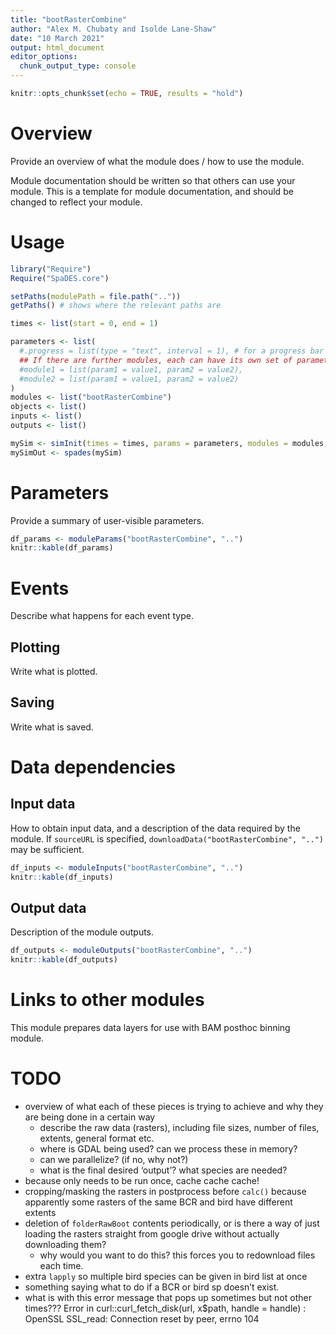 ```yaml
---
title: "bootRasterCombine"
author: "Alex M. Chubaty and Isolde Lane-Shaw"
date: "10 March 2021"
output: html_document
editor_options:
  chunk_output_type: console
---
```


```r
knitr::opts_chunk$set(echo = TRUE, results = "hold")
```

# Overview

Provide an overview of what the module does / how to use the module.

Module documentation should be written so that others can use your module.
This is a template for module documentation, and should be changed to reflect your module.

# Usage

```r
library("Require")
Require("SpaDES.core")

setPaths(modulePath = file.path(".."))
getPaths() # shows where the relevant paths are

times <- list(start = 0, end = 1)

parameters <- list(
  #.progress = list(type = "text", interval = 1), # for a progress bar
  ## If there are further modules, each can have its own set of parameters:
  #module1 = list(param1 = value1, param2 = value2),
  #module2 = list(param1 = value1, param2 = value2)
)
modules <- list("bootRasterCombine")
objects <- list()
inputs <- list()
outputs <- list()

mySim <- simInit(times = times, params = parameters, modules = modules, objects = objects)
mySimOut <- spades(mySim)
```

# Parameters

Provide a summary of user-visible parameters.

```r
df_params <- moduleParams("bootRasterCombine", "..")
knitr::kable(df_params)
```

# Events

Describe what happens for each event type.

## Plotting

Write what is plotted.

## Saving

Write what is saved.

# Data dependencies

## Input data

How to obtain input data, and a description of the data required by the module.
If `sourceURL` is specified, `downloadData("bootRasterCombine", "..")` may be sufficient.

```r
df_inputs <- moduleInputs("bootRasterCombine", "..")
knitr::kable(df_inputs)
```

## Output data

Description of the module outputs.

```r
df_outputs <- moduleOutputs("bootRasterCombine", "..")
knitr::kable(df_outputs)
```

# Links to other modules

This module prepares data layers for use with BAM posthoc binning module.

# TODO

- overview of what each of these pieces is trying to achieve and why they are being done in a certain way
    - describe the raw data (rasters), including file sizes, number of files, extents, general format etc.
    - where is GDAL being used? can we process these in memory?
    - can we parallelize? (if no, why not?)
    - what is the final desired 'output'? what species are needed?
- because only needs to be run once, cache cache cache!
- cropping/masking the rasters in postprocess before `calc()` because apparently some rasters of the same BCR and bird have different extents
- deletion of `folderRawBoot` contents periodically, or is there a way of just loading the rasters straight from google drive without actually downloading them?
    - why would you want to do this? this forces you to redownload files each time.
- extra `lapply` so multiple bird species can be given in bird list at once
- something saying what to do if a BCR or bird sp doesn't exist.
- what is with this error message that pops up sometimes but not other times??? Error in curl::curl_fetch_disk(url, x$path, handle = handle) : 
  OpenSSL SSL_read: Connection reset by peer, errno 104

